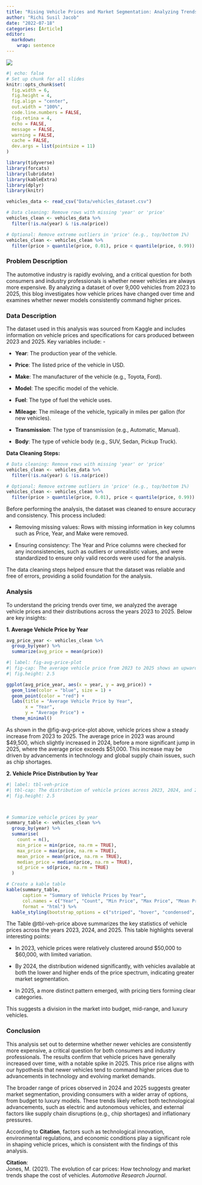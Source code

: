 ```yaml
---
title: "Rising Vehicle Prices and Market Segmentation: Analyzing Trends from 2023 to 2025"
author: "Richi Susil Jacob"
date: "2022-07-18"
categories: [Article]
editor: 
  markdown: 
    wrap: sentence
---
```


![](thumbnail.jpg)

```r
#| echo: false
# Set up chunk for all slides
knitr::opts_chunk$set(
  fig.width = 6,
  fig.height = 4,
  fig.align = "center",
  out.width = "100%",
  code.line.numbers = FALSE,
  fig.retina = 4,
  echo = FALSE,
  message = FALSE,
  warning = FALSE,
  cache = FALSE,
  dev.args = list(pointsize = 11)
)
```

```r
library(tidyverse)
library(forcats)
library(lubridate)
library(kableExtra)
library(dplyr)
library(knitr)

vehicles_data <- read_csv("Data/vehicles_dataset.csv")

# Data cleaning: Remove rows with missing 'year' or 'price'
vehicles_clean <- vehicles_data %>%
  filter(!is.na(year) & !is.na(price))

# Optional: Remove extreme outliers in 'price' (e.g., top/bottom 1%)
vehicles_clean <- vehicles_clean %>%
  filter(price > quantile(price, 0.01), price < quantile(price, 0.99))
```

### Problem Description

The automotive industry is rapidly evolving, and a critical question for both consumers and industry professionals is whether newer vehicles are always more expensive.
By analyzing a dataset of over 9,000 vehicles from 2023 to 2025, this blog investigates how vehicle prices have changed over time and examines whether newer models consistently command higher prices.

### Data Description

The dataset used in this analysis was sourced from Kaggle and includes information on vehicle prices and specifications for cars produced between 2023 and 2025.
Key variables include: -

-   **Year**: The production year of the vehicle.

-   **Price**: The listed price of the vehicle in USD.

-   **Make**: The manufacturer of the vehicle (e.g., Toyota, Ford).

-   **Model**: The specific model of the vehicle.

-   **Fuel**: The type of fuel the vehicle uses.

-   **Mileage**: The mileage of the vehicle, typically in miles per gallon (for new vehicles).

-   **Transmission**: The type of transmission (e.g., Automatic, Manual).

-   **Body**: The type of vehicle body (e.g., SUV, Sedan, Pickup Truck).

**Data Cleaning Steps:**

```r
# Data cleaning: Remove rows with missing 'year' or 'price'
vehicles_clean <- vehicles_data %>%
  filter(!is.na(year) & !is.na(price))

# Optional: Remove extreme outliers in 'price' (e.g., top/bottom 1%)
vehicles_clean <- vehicles_clean %>%
  filter(price > quantile(price, 0.01), price < quantile(price, 0.99))
```

Before performing the analysis, the dataset was cleaned to ensure accuracy and consistency.
This process included:

-   Removing missing values: Rows with missing information in key columns such as Price, Year, and Make were removed.

-   Ensuring consistency: The Year and Price columns were checked for any inconsistencies, such as outliers or unrealistic values, and were standardized to ensure only valid records were used for the analysis.

The data cleaning steps helped ensure that the dataset was reliable and free of errors, providing a solid foundation for the analysis.

### Analysis

To understand the pricing trends over time, we analyzed the average vehicle prices and their distributions across the years 2023 to 2025.
Below are key insights:

**1. Average Vehicle Price by Year**

```r
avg_price_year <- vehicles_clean %>%
  group_by(year) %>%
  summarize(avg_price = mean(price))
```

```r
#| label: fig-avg-price-plot
#| fig-cap: The average vehicle price from 2023 to 2025 shows an upward trend, with the highest price observed in 2025.
#| fig.height: 2.5 

ggplot(avg_price_year, aes(x = year, y = avg_price)) +
  geom_line(color = "blue", size = 1) +
  geom_point(color = "red") +
  labs(title = "Average Vehicle Price by Year",
       x = "Year",
       y = "Average Price") +
  theme_minimal()
```

As shown in the @fig-avg-price-plot above, vehicle prices show a steady increase from 2023 to 2025.
The average price in 2023 was around \$49,500, which slightly increased in 2024, before a more significant jump in 2025, where the average price exceeds \$51,000.
This increase may be driven by advancements in technology and global supply chain issues, such as chip shortages.

**2. Vehicle Price Distribution by Year**

```r
#| label: tbl-veh-price
#| tbl-cap: The distribution of vehicle prices across 2023, 2024, and 2025 shows an increasing variation, with distinct pricing tiers observed in 2025.
#| fig.height: 2.5



# Summarize vehicle prices by year
summary_table <- vehicles_clean %>%
  group_by(year) %>%
  summarise(
    count = n(),
    min_price = min(price, na.rm = TRUE),
    max_price = max(price, na.rm = TRUE),
    mean_price = mean(price, na.rm = TRUE),
    median_price = median(price, na.rm = TRUE),
    sd_price = sd(price, na.rm = TRUE)
  )

# Create a kable table
kable(summary_table, 
      caption = "Summary of Vehicle Prices by Year",
      col.names = c("Year", "Count", "Min Price", "Max Price", "Mean Price", "Median Price", "SD Price"),
      format = "html") %>%
  kable_styling(bootstrap_options = c("striped", "hover", "condensed", "responsive"))

```

The Table @tbl-veh-price above summarizes the key statistics of vehicle prices across the years 2023, 2024, and 2025.
This table highlights several interesting points:

-   In 2023, vehicle prices were relatively clustered around \$50,000 to \$60,000, with limited variation.

-   By 2024, the distribution widened significantly, with vehicles available at both the lower and higher ends of the price spectrum, indicating greater market segmentation.

-   In 2025, a more distinct pattern emerged, with pricing tiers forming clear categories.

This suggests a division in the market into budget, mid-range, and luxury vehicles.

### Conclusion

This analysis set out to determine whether newer vehicles are consistently more expensive, a critical question for both consumers and industry professionals.
The results confirm that vehicle prices have generally increased over time, with a notable spike in 2025.
This price rise aligns with our hypothesis that newer vehicles tend to command higher prices due to advancements in technology and evolving market demands.

The broader range of prices observed in 2024 and 2025 suggests greater market segmentation, providing consumers with a wider array of options, from budget to luxury models.
These trends likely reflect both technological advancements, such as electric and autonomous vehicles, and external factors like supply chain disruptions (e.g., chip shortages) and inflationary pressures.

According to **Citation**, factors such as technological innovation, environmental regulations, and economic conditions play a significant role in shaping vehicle prices, which is consistent with the findings of this analysis.

**Citation**:\
Jones, M.
(2021).
The evolution of car prices: How technology and market trends shape the cost of vehicles.
*Automotive Research Journal*.
